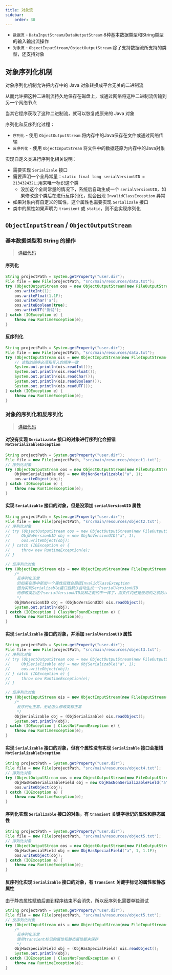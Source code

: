 ```yaml
---
title: 对象流
sidebar:
    order: 30
---
```


- `数据流` - `DataInputStream/DataOutputStream` 8种基本数据类型和String类型的输入输出流操作
- `对象流` - `ObjectInputStream/ObjectOutputStream` 除了支持数据流所支持的类型，还支持对象

## 对象序列化机制

对象序列化机制允许把内存中的 Java 对象转换成平台无关的二进制流

从而允许把这种二进制流持久地保存在磁盘上，或通过网络将这种二进制流传输到另一个网络节点

当其它程序获取了这种二进制流，就可以恢复成原来的 Java 对象

序列化和反序列化过程：

- `序列化` - 使用 `ObjectOutputStream` 将内存中的Java保存在文件或通过网络传输
- `反序列化` - 使用 `ObjectInputStream` 将文件中的数据还原为内存中的Java对象

实现自定义类进行序列化相关说明：

- 需要实现 `Serializale` 接口
- 需要声明一个全局常量：`static final long serialVersionUID = 213432432L;`用来唯一标识这个类
    - 没加这个全局常量的情况下，系统后自动生成一个 `serialVersionUID`，如果修改这个类后在进行反序列化，就会出现 `InvalidClassException` 异常
- 如果对象内有自定义的属性，这个属性也需要实现 `Serializale` 接口
- 类中的属性如果声明为 `transient` 或 `static`，则不会实现序列化

## `ObjectInputStream` / `ObjectOutputStream`

### 基本数据类型和 String 的操作

> [详细代码](https://github.com/follow1123/java-basics/blob/main/src/main/java/cn/y/java/io/object_stream/DataObjectStreamTest.java)

#### 序列化

```java
String projectPath = System.getProperty("user.dir");
File file = new File(projectPath, "src/main/resources/data.txt");
try (ObjectOutputStream oos = new ObjectOutputStream(new FileOutputStream(file))) {
    oos.writeInt(1);
    oos.writeFloat(1.1F);
    oos.writeChar('a');
    oos.writeBoolean(true);
    oos.writeUTF("测试");
} catch (IOException e) {
    throw new RuntimeException(e);
}
```

#### 反序列化

```java
String projectPath = System.getProperty("user.dir");
File file = new File(projectPath, "src/main/resources/data.txt");
try (ObjectInputStream ois = new ObjectInputStream(new FileInputStream(file))) {
    // 读取的循序必须和写入的顺序一致
    System.out.println(ois.readInt());
    System.out.println(ois.readFloat());
    System.out.println(ois.readChar());
    System.out.println(ois.readBoolean());
    System.out.println(ois.readUTF());
} catch (IOException e) {
    throw new RuntimeException(e);
}
```

### 对象的序列化和反序列化

> [详细代码](https://github.com/follow1123/java-basics/blob/main/src/main/java/cn/y/java/io/object_stream/object_serialization/ObjectStreamTest.java)

#### 对没有实现 `Serializable` 接口的对象进行序列化会报错 `NotSerializableException`

```java
String projectPath = System.getProperty("user.dir");
File file = new File(projectPath, "src/main/resources/object1.txt");
// 序列化对象
try (ObjectOutputStream oos = new ObjectOutputStream(new FileOutputStream(file))) {
    ObjNonSerializable obj = new ObjNonSerializable("a", 1);
    oos.writeObject(obj);
} catch (IOException e) {
    throw new RuntimeException(e);
}
```

#### 实现 `Serializable` 接口的对象，但是没添加 `serialVersionUID` 属性

```java
String projectPath = System.getProperty("user.dir");
File file = new File(projectPath, "src/main/resources/object2.txt");
// 序列化对象
// try (ObjectOutputStream oos = new ObjectOutputStream(new FileOutputStream(file))) {
//     ObjNoVersionUID obj = new ObjNoVersionUID("a", 1);
//     oos.writeObject(obj);
// } catch (IOException e) {
//     throw new RuntimeException(e);
// }

// 反序列化对象
try (ObjectInputStream ois = new ObjectInputStream(new FileInputStream(file))) {
    /*
     反序列化正常
     但如果在类中新加一个属性后就会报错InvalidClassException
     因为实现Serializable接口后默认自动生成一个serialVersionUID
     而修改类后这个serialVersionUID就和之前的不一样了，而文件内还是使用的之前的id，所以报错
     */
    ObjNoVersionUID obj = (ObjNoVersionUID) ois.readObject();
    System.out.println(obj);
} catch (IOException | ClassNotFoundException e) {
    throw new RuntimeException(e);
}
```

#### 实现 `Serializable` 接口的对象，并添加 `serialVersionUID` 属性

```java
String projectPath = System.getProperty("user.dir");
File file = new File(projectPath, "src/main/resources/object3.txt");
// 序列化对象
// try (ObjectOutputStream oos = new ObjectOutputStream(new FileOutputStream(file))) {
//     ObjSerializable obj = new ObjSerializable("a", 1);
//     oos.writeObject(obj);
// } catch (IOException e) {
//     throw new RuntimeException(e);
// }

// 反序列化对象
try (ObjectInputStream ois = new ObjectInputStream(new FileInputStream(file))) {
    /*
     反序列化正常，无论怎么修改类都正常
     */
    ObjSerializable obj = (ObjSerializable) ois.readObject();
    System.out.println(obj);
} catch (IOException | ClassNotFoundException e) {
    throw new RuntimeException(e);
}
```

#### 实现 `Serializable` 接口的对象，但有个属性没有实现 `Serializable` 接口会报错 `NotSerializableException`

```java
String projectPath = System.getProperty("user.dir");
File file = new File(projectPath, "src/main/resources/object4.txt");
// 序列化对象
try (ObjectOutputStream oos = new ObjectOutputStream(new FileOutputStream(file))) {
    ObjHasNonSerializableField obj = new ObjHasNonSerializableField("a", 1, new ObjNonSerializable("b", 2));
    oos.writeObject(obj);
} catch (IOException e) {
    throw new RuntimeException(e);
}
```

#### 序列化实现 `Serializable` 接口的对象，有 `transient` 关键字标记的属性和静态属性

```java
String projectPath = System.getProperty("user.dir");
File file = new File(projectPath, "src/main/resources/object5.txt");
// 序列化对象
try (ObjectOutputStream oos = new ObjectOutputStream(new FileOutputStream(file))) {
    ObjHasSpecialField obj = new ObjHasSpecialField("a", 1, 1.1F);
    oos.writeObject(obj);
} catch (IOException e) {
    throw new RuntimeException(e);
}
```

#### 反序列化实现 `Serializable` 接口的对象，有 `transient` 关键字标记的属性和静态属性

由于静态属性赋值后直到程序结束不会消失，所以反序列化需要单独测试

```java
String projectPath = System.getProperty("user.dir");
File file = new File(projectPath, "src/main/resources/object5.txt");
// 反序列化对象
try (ObjectInputStream ois = new ObjectInputStream(new FileInputStream(file))) {
    /*
     反序列化正常
     使用transient标记的属性和静态属性都未保存
     */
    ObjHasSpecialField obj = (ObjHasSpecialField) ois.readObject();
    System.out.println(obj);
} catch (IOException | ClassNotFoundException e) {
    throw new RuntimeException(e);
}
```
